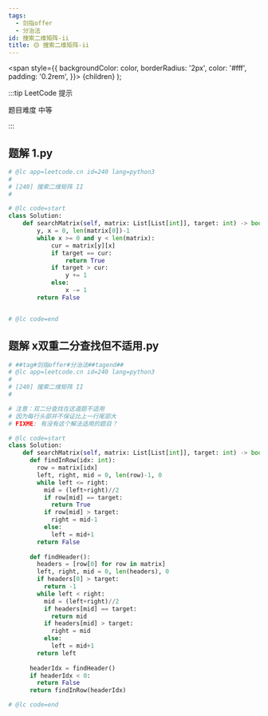 ```yaml
---
tags:
  - 剑指offer
  - 分治法
id: 搜索二维矩阵-ii
title: 🟡 搜索二维矩阵-ii
---
```


  <span
    style={{
      backgroundColor: color,
      borderRadius: '2px',
      color: '#fff',
      padding: '0.2rem',
    }}>
    {children}
  </span>
);

:::tip LeetCode 提示

题目难度 <Highlight color="#ffc01e">中等</Highlight>

:::

## 题解 1.py

```py
# @lc app=leetcode.cn id=240 lang=python3
#
# [240] 搜索二维矩阵 II
#

# @lc code=start
class Solution:
    def searchMatrix(self, matrix: List[List[int]], target: int) -> bool:
        y, x = 0, len(matrix[0])-1
        while x >= 0 and y < len(matrix):
            cur = matrix[y][x]
            if target == cur:
                return True
            if target > cur:
                y += 1
            else:
                x -= 1
        return False


# @lc code=end
```

## 题解 x双重二分查找但不适用.py

```py
# ##tag#剑指offer#分治法##tagend##
# @lc app=leetcode.cn id=240 lang=python3
#
# [240] 搜索二维矩阵 II
#

# 注意：双二分查找在这道题不适用
# 因为每行头部并不保证比上一行尾部大
# FIXME: 有没有这个解法适用的题目？

# @lc code=start
class Solution:
    def searchMatrix(self, matrix: List[List[int]], target: int) -> bool:
      def findInRow(idx: int):
        row = matrix[idx]
        left, right, mid = 0, len(row)-1, 0
        while left <= right:
          mid = (left+right)//2
          if row[mid] == target:
            return True
          if row[mid] > target:
            right = mid-1
          else:
            left = mid+1
        return False
      
      def findHeader():
        headers = [row[0] for row in matrix]
        left, right, mid = 0, len(headers), 0
        if headers[0] > target:
          return -1
        while left < right:
          mid = (left+right)//2
          if headers[mid] == target:
            return mid
          if headers[mid] > target:
            right = mid
          else:
            left = mid+1
        return left
      
      headerIdx = findHeader()
      if headerIdx < 0:
        return False
      return findInRow(headerIdx)

# @lc code=end
```


